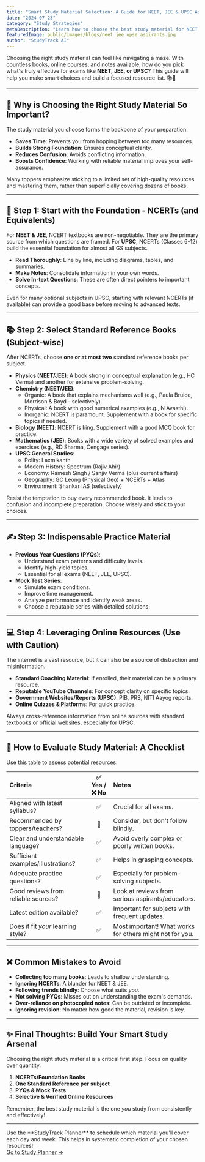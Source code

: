 ```yaml
---
title: "Smart Study Material Selection: A Guide for NEET, JEE & UPSC Aspirants"
date: "2024-07-23"
category: "Study Strategies"
metaDescription: "Learn how to choose the best study material for NEET, JEE, & UPSC. Avoid common mistakes and build a focused resource list for your exam preparation."
featuredImage: public/images/blogs/neet jee upse aspirants.jpg
author: "StudyTrack AI"
---
```


Choosing the right study material can feel like navigating a maze. With countless books, online courses, and notes available, how do you pick what's truly effective for exams like **NEET, JEE, or UPSC**? This guide will help you make smart choices and build a focused resource list. 📚🎯

---

## 🤔 Why is Choosing the Right Study Material So Important?

The study material you choose forms the backbone of your preparation.
*   **Saves Time**: Prevents you from hopping between too many resources.
*   **Builds Strong Foundation**: Ensures conceptual clarity.
*   **Reduces Confusion**: Avoids conflicting information.
*   **Boosts Confidence**: Working with reliable material improves your self-assurance.

<Info title="The 'Less is More' Principle">
Many toppers emphasize sticking to a limited set of high-quality resources and mastering them, rather than superficially covering dozens of books.
</Info>

---

## 🧱 Step 1: Start with the Foundation - NCERTs (and Equivalents)

For **NEET & JEE**, NCERT textbooks are non-negotiable. They are the primary source from which questions are framed.
For **UPSC**, NCERTs (Classes 6-12) build the essential foundation for almost all GS subjects.

*   **Read Thoroughly**: Line by line, including diagrams, tables, and summaries.
*   **Make Notes**: Consolidate information in your own words.
*   **Solve In-text Questions**: These are often direct pointers to important concepts.

<Tip title="NCERT for UPSC Optional">
Even for many optional subjects in UPSC, starting with relevant NCERTs (if available) can provide a good base before moving to advanced texts.
</Tip>

---

## 📚 Step 2: Select Standard Reference Books (Subject-wise)

After NCERTs, choose **one or at most two** standard reference books per subject.

*   **Physics (NEET/JEE)**: A book strong in conceptual explanation (e.g., HC Verma) and another for extensive problem-solving.
*   **Chemistry (NEET/JEE)**:
    *   Organic: A book that explains mechanisms well (e.g., Paula Bruice, Morrison & Boyd - selectively).
    *   Physical: A book with good numerical examples (e.g., N Avasthi).
    *   Inorganic: NCERT is paramount. Supplement with a book for specific topics if needed.
*   **Biology (NEET)**: NCERT is king. Supplement with a good MCQ book for practice.
*   **Mathematics (JEE)**: Books with a wide variety of solved examples and exercises (e.g., RD Sharma, Cengage series).
*   **UPSC General Studies**:
    *   Polity: Laxmikanth
    *   Modern History: Spectrum (Rajiv Ahir)
    *   Economy: Ramesh Singh / Sanjiv Verma (plus current affairs)
    *   Geography: GC Leong (Physical Geo) + NCERTs + Atlas
    *   Environment: Shankar IAS (selectively)

<Warning title="Avoid Hoarding Books!">
Resist the temptation to buy every recommended book. It leads to confusion and incomplete preparation. Choose wisely and stick to your choices.
</Warning>

---

## ✍️ Step 3: Indispensable Practice Material

*   **Previous Year Questions (PYQs)**:
    *   Understand exam patterns and difficulty levels.
    *   Identify high-yield topics.
    *   Essential for all exams (NEET, JEE, UPSC).
*   **Mock Test Series**:
    *   Simulate exam conditions.
    *   Improve time management.
    *   Analyze performance and identify weak areas.
    *   Choose a reputable series with detailed solutions.

---

## 💻 Step 4: Leveraging Online Resources (Use with Caution)

The internet is a vast resource, but it can also be a source of distraction and misinformation.

*   **Standard Coaching Material**: If enrolled, their material can be a primary resource.
*   **Reputable YouTube Channels**: For concept clarity on specific topics.
*   **Government Websites/Reports (UPSC)**: PIB, PRS, NITI Aayog reports.
*   **Online Quizzes & Platforms**: For quick practice.

<Tip title="Verify Online Information">
Always cross-reference information from online sources with standard textbooks or official websites, especially for UPSC.
</Tip>

---

## 🧐 How to Evaluate Study Material: A Checklist

Use this table to assess potential resources:

| Criteria                      | ✅ Yes / ❌ No | Notes                                                |
| :---------------------------- | :-----------: | :--------------------------------------------------- |
| Aligned with latest syllabus? |      ✅       | Crucial for all exams.                               |
| Recommended by toppers/teachers? |      🤔      | Consider, but don't follow blindly.                  |
| Clear and understandable language?|      ✅       | Avoid overly complex or poorly written books.       |
| Sufficient examples/illustrations?|      ✅       | Helps in grasping concepts.                          |
| Adequate practice questions?  |      ✅       | Especially for problem-solving subjects.             |
| Good reviews from reliable sources?|   🤔      | Look at reviews from serious aspirants/educators.    |
| Latest edition available?     |      ✅       | Important for subjects with frequent updates.        |
| Does it fit *your* learning style?| ✅       | Most important! What works for others might not for you. |

---

## ❌ Common Mistakes to Avoid

*   **Collecting too many books**: Leads to shallow understanding.
*   **Ignoring NCERTs**: A blunder for NEET & JEE.
*   **Following trends blindly**: Choose what suits *you*.
*   **Not solving PYQs**: Misses out on understanding the exam's demands.
*   **Over-reliance on photocopied notes**: Can be outdated or incomplete.
*   **Ignoring revision**: No matter how good the material, revision is key.

---

## ✨ Final Thoughts: Build Your Smart Study Arsenal

Choosing the right study material is a critical first step. Focus on quality over quantity.
1.  **NCERTs/Foundation Books**
2.  **One Standard Reference per subject**
3.  **PYQs & Mock Tests**
4.  **Selective & Verified Online Resources**

Remember, the best study material is the one *you* study from consistently and effectively!

---

<Tip title="Plan Your Study Material Usage!">
Use the **StudyTrack Planner** to schedule which material you'll cover each day and week. This helps in systematic completion of your chosen resources!
<br/>
<a href="/study-planner" className="text-primary hover:underline font-semibold">Go to Study Planner &rarr;</a>
</Tip>
